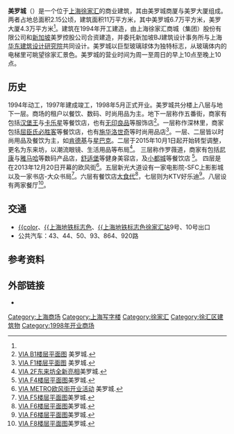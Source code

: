 {{primarysources|time=2015-01-02T02:23:41+00:00}}
{{Infobox Modern Building
|image             = Xujiahui 2007.jpg
|caption           = 球体建筑即美罗城,其后的红蓝建筑为美罗大厦
|name              = 美罗城
|English_name      = 
|location_town     ={{CHN}}[[上海市|上海市]][[徐汇区|徐汇区]][[肇嘉浜路|肇嘉浜路]]1111号
|owner= 上海美罗城商业管理有限公司<br>上海汇美房产有限公司
|architect         = 新加坡BJ建筑设计事务所<br>[[华东建筑设计研究院|华东建筑设计研究院]]
|client            = 上海住总集团
|construction_start_date= 1994年
|completion_date   = 1997年
|cost              = 1.35亿[[美元|美元]]<ref name="zz">[http://www.shmetrocity.com/Portal/Company/About/Index.aspx 关于公司]{{dead link|date=2018年4月 |bot=InternetArchiveBot |fix-attempted=yes }} 美罗城.</ref>
|style             = 
}}
'''美罗城'''（{{lang-en|'''MetroCity'''}}）是一个位于[[上海|上海]][[徐家汇|徐家汇]]的商业建筑，其由美罗城商厦与美罗大厦组成。两者占地总面积2.15公顷，建筑面积11万平方米，其中美罗城6.7万平方米，美罗大厦4.3万平方米<ref name="zz" />。建筑在1994年开工建造，由上海徐家汇商城（集团）股份有限公司和[[新加坡|新加坡]]美罗控股公司合资建造，并委托新加坡BJ建筑设计事务所与上海[[华东建筑设计研究院|华东建筑设计研究院]]共同设计。美罗城以巨型玻璃球体为独特标志，从玻璃体内的电梯里可眺望徐家汇景色。美罗城的营业时间为周一至周日的早上10点至晚上10点。

==历史==
1994年动工，1997年建成竣工，1998年5月正式开业。美罗城共分楼上八层与地下一层。商场的租户以餐饮、数码、时尚用品为主。地下一层称作五番街，商家有包括[[汉堡王|汉堡王]]与[[卡乐星|卡乐星]]等餐饮店，也有[[无印良品|无印良品]]等服饰店<ref name="aa">[http://www.shmetrocity.com/www/shops/b1f/ VIA B1楼层平面图]{{Dead link|date=2019年11月 |bot=InternetArchiveBot |fix-attempted=yes }} 美罗城.</ref>。一层称作深林里，商家包括[[屈臣氏|屈臣氏]][[必胜客|必胜客]]等餐饮店，也有[[施华洛世奇|施华洛世奇]]等时尚用品店<ref name="bb">[http://www.shmetrocity.com/www/shops/1f/ VIA F1楼层平面图] {{Wayback|url=http://www.shmetrocity.com/www/shops/1f/ |date=20160527065835 }}美罗城.</ref>。一层、二层皆以时尚用品及餐饮为主，如[[肯德基|肯德基]]与[[星巴克|星巴克]]。二层于2015年10月1日起开始转型调整，更名为东来坊，以潮流眼镜、生活用品等布局<ref name="cc">[http://www.shmetrocity.com/wcp_library/donglaifang/ VIA 2F东来坊全新亮相]{{Dead link|date=2019年11月 |bot=InternetArchiveBot |fix-attempted=yes }}美罗城.</ref>。
三层称作罗薇道，商家有包括[[尼康|尼康]]与[[雅马哈|雅马哈]]等数码产品店，[[舒适堡|舒适堡]]等健身美容店，及[[小都城|小都城]]等餐饮店
<ref name="dd">[http://www.shmetrocity.com/www/shops/4f/ VIA F4楼层平面图]{{Dead link|date=2019年11月 |bot=InternetArchiveBot |fix-attempted=yes }}美罗城.</ref>。
四层是在2013年12月20日开幕的欧风街<ref name="ee">[http://www.shmetrocity.com/Portal/hot_events/Show.aspx?id=300 VIA METRO欧风街开业活动] {{Wayback|url=http://www.shmetrocity.com/Portal/hot_events/Show.aspx?id=300 |date=20140102192436 }} 美罗城.</ref>。五层新光大道设有一家电影院-SFC上影影城以及一家书店-大众书局<ref name="ff">[http://www.shmetrocity.com/www/shops/5f/ VIA F5楼层平面图]{{Dead link|date=2019年11月 |bot=InternetArchiveBot |fix-attempted=yes }}美罗城.</ref>。六层有餐饮店[[大食代|大食代]]<ref name="gg">[http://www.shmetrocity.com/www/shops/6f/ VIA F6楼层平面图]{{Dead link|date=2019年11月 |bot=InternetArchiveBot |fix-attempted=yes }}美罗城.</ref>，七层则为KTV好乐迪<ref name="hh">[http://www.shmetrocity.com/www/shops/6f/ VIA F6楼层平面图]{{Dead link|date=2019年11月 |bot=InternetArchiveBot |fix-attempted=yes }}美罗城.</ref>。八层设有两家餐厅<ref name="ii">[http://www.shmetrocity.com/www/shops/8f/ VIA F8楼层平面图]{{Dead link|date=2019年11月 |bot=InternetArchiveBot |fix-attempted=yes }}美罗城.</ref>。

==交通==
*[[上海轨道交通1号线|{{color]]、[[上海轨道交通9号线|{{上海地铁标志色]]、[[上海轨道交通11号线|{{上海地铁标志色]][[徐家汇站|徐家汇站]]9号、10号出口
*公共汽车：43、44、50、93、864、920路

==参考资料==
{{reflist}}

==外部链接==
{{commonscat|Metro City (Shanghai)}}
*{{official|http://www.shmetrocity.com}}

{{徐家汇}}
[[Category:上海商场|Category:上海商场]]
[[Category:上海写字楼|Category:上海写字楼]]
[[Category:徐家汇|Category:徐家汇]]
[[Category:徐汇区建筑物|Category:徐汇区建筑物]]
[[Category:1998年开业商场|Category:1998年开业商场]]